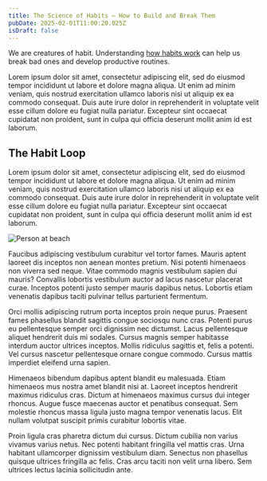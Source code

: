```yaml
---
title: The Science of Habits – How to Build and Break Them
pubDate: 2025-02-01T11:00:20.025Z
isDraft: false
---
```


We are creatures of habit. Understanding [how habits work](https://en.wikipedia.org/wiki/Habit) can help us break bad ones and develop productive routines.

Lorem ipsum dolor sit amet, consectetur adipiscing elit, sed do eiusmod tempor incididunt ut labore et dolore magna aliqua. Ut enim ad minim veniam, quis nostrud exercitation ullamco laboris nisi ut aliquip ex ea commodo consequat. Duis aute irure dolor in reprehenderit in voluptate velit esse cillum dolore eu fugiat nulla pariatur. Excepteur sint occaecat cupidatat non proident, sunt in culpa qui officia deserunt mollit anim id est laborum.

## The Habit Loop

Lorem ipsum dolor sit amet, consectetur adipiscing elit, sed do eiusmod tempor incididunt ut labore et dolore magna aliqua. Ut enim ad minim veniam, quis nostrud exercitation ullamco laboris nisi ut aliquip ex ea commodo consequat. Duis aute irure dolor in reprehenderit in voluptate velit esse cillum dolore eu fugiat nulla pariatur. Excepteur sint occaecat cupidatat non proident, sunt in culpa qui officia deserunt mollit anim id est laborum.

![Person at beach](../../assets/images/person-beach.jpeg)

Faucibus adipiscing vestibulum curabitur vel tortor fames. Mauris aptent laoreet dis inceptos non aenean montes pretium. Nisi potenti himenaeos non viverra sed neque. Vitae commodo magnis vestibulum sapien dui mauris? Convallis lobortis vestibulum auctor ad lacus nascetur placerat curae. Inceptos potenti justo semper mauris dapibus netus. Lobortis etiam venenatis dapibus taciti pulvinar tellus parturient fermentum.

Orci mollis adipiscing rutrum porta inceptos proin neque purus. Praesent fames phasellus blandit sagittis congue sociosqu nunc cras. Potenti purus eu pellentesque semper orci dignissim nec dictumst. Lacus pellentesque aliquet hendrerit duis mi sodales. Cursus magnis semper habitasse interdum auctor ultrices inceptos. Mollis ridiculus sagittis et, felis a potenti. Vel cursus nascetur pellentesque ornare congue commodo. Cursus mattis imperdiet eleifend urna sapien.

Himenaeos bibendum dapibus aptent blandit eu malesuada. Etiam himenaeos mus nostra amet blandit nisi at. Laoreet inceptos hendrerit maximus ridiculus cras. Dictum at himenaeos maximus cursus dui integer rhoncus. Augue fusce maecenas auctor et penatibus consequat. Sem molestie rhoncus massa ligula justo magna tempor venenatis lacus. Elit nullam volutpat suscipit primis curabitur lobortis vitae.

Proin ligula cras pharetra dictum dui cursus. Dictum cubilia non varius vivamus varius netus. Nec potenti habitant fringilla vel mattis cras. Urna habitant ullamcorper dignissim vestibulum diam. Senectus non phasellus quisque ultrices fringilla ac felis. Cras arcu taciti non velit urna libero. Sem ultrices lectus lacinia sollicitudin ante.
